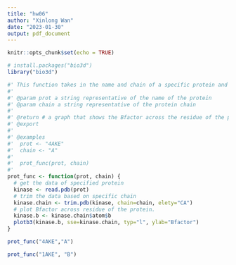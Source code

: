 ```yaml
---
title: "hw06"
author: "Xinlong Wan"
date: "2023-01-30"
output: pdf_document
---
```


```r
knitr::opts_chunk$set(echo = TRUE)
```

```r
# install.packages("bio3d")
library("bio3d")

```



```r

#' This function takes in the name and chain of a specific protein and plot the Bfactor across the residue of the protein.
#'
#' @param prot a string representative of the name of the protein
#' @param chain a string representative of the protein chain
#'
#' @return # a graph that shows the Bfactor across the residue of the protein
#' @export
#'
#' @examples
#'  prot <- "4AKE"
#'  chain <- "A"
#'  
#'  prot_func(prot, chain)
#'  
prot_func <- function(prot, chain) {
  # get the data of specified protein
  kinase <- read.pdb(prot)
  # trim the data based on specific chain
  kinase.chain <- trim.pdb(kinase, chain=chain, elety="CA")
  # plot Bfactor across residue of the protein.
  kinase.b <- kinase.chain$atom$b
  plotb3(kinase.b, sse=kinase.chain, typ="l", ylab="Bfactor")
}

```

```r
prot_func("4AKE","A")
```

```r
prot_func("1AKE", "B")
```

